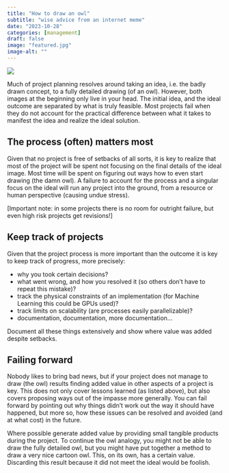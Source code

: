 ```yaml
---
title: "How to draw an owl"
subtitle: "wise advice from an internet meme"
date: "2023-10-28"
categories: [management]
draft: false
image: "featured.jpg"
image-alt: ""
---
```


![](featured.jpg){.preview-image}

Much of project planning resolves around taking an idea, i.e. the badly drawn concept, to a fully detailed drawing (of an owl). However, both images at the beginning only live in your head. The initial idea, and the ideal outcome are separated by what is truly feasible. Most projects fail when they do not account for the practical difference between what it takes to manifest the idea and realize the ideal solution.

## The process (often) matters most

Given that no project is free of setbacks of all sorts, it is key to realize that most of the project will be spent not focusing on the final details of the ideal image. Most time will be spent on figuring out ways how to even start drawing (the damn owl). A failure to account for the process and a singular focus on the ideal will run any project into the ground, from a resource or human perspective (causing undue stress).

[Important note: in some projects there is no room for outright failure, but even high risk projects get revisions!]

## Keep track of projects

Given that the project process is more important than the outcome it is key to keep track of progress, more precisely:

- why you took certain decisions?
- what went wrong, and how you resolved it (so others don't have to repeat this mistake)?
- track the physical constraints of an implementation (for Machine Learning this could be GPUs used)?
- track limits on scalability (are processes easily parallelizable)?
- documentation, documentation, more documentation...
 
Document all these things extensively and show where value was added despite setbacks.

## Failing forward

Nobody likes to bring bad news, but if your project does not manage to draw (the owl) results finding added value in other aspects of a project is key. This does not only cover lessons learned (as listed above), but also covers proposing ways out of the impasse more generally. You can fail forward by pointing out why things didn't work out the way it should have happened, but more so, how these issues can be resolved and avoided (and at what cost) in the future.

Where possible generate added value by providing small tangible products during the project. To continue the owl analogy, you might not be able to draw the fully detailed owl, but you might have put together a method to draw a very nice cartoon owl. This, on its own, has a certain value. Discarding this result because it did not meet the ideal would be foolish.